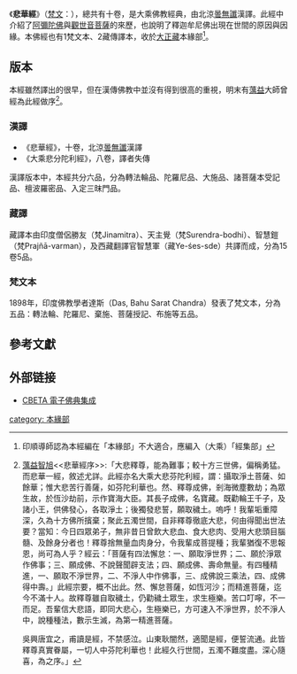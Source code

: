 {{originalresearch|time=2013-12-3}}
{{佛教}}

《'''悲華經'''》（[[梵文|梵文]]：{{IAST|Karuṇāpuṇḍarīka-sūtram}}），總共有十卷，是大乘佛教經典，由北涼[[曇無讖|曇無讖]]漢譯。此經中介紹了[[阿彌陀佛|阿彌陀佛]]與[[觀世音菩薩|觀世音菩薩]]的來歷，也說明了釋迦牟尼佛出現在世間的原因與因緣。本佛經也有1梵文本、2藏傳譯本，收於[[大正藏|大正藏]]本緣部<ref>印順導師認為本經編在「本緣部」不大適合，應編入（大乘）「經集部」</ref>。

==版本==
本經雖然譯出的很早，但在漢傳佛教中並沒有得到很高的重視，明末有[[蕅益智旭|蕅益]]大師曾經為此經做序<ref>[[蕅益智旭|蕅益智旭]]<<悲華經序>>:「大悲釋尊，能為難事；較十方三世佛，偏稱勇猛。而悲華一經，敘述尤詳。此經亦名大乘大悲芬陀利經，謂：攝取淨土菩薩、如餘華；惟大悲苦行善薩，如芬陀利華也。然、釋尊成佛，剎海微塵數劫；為眾生故，於恆沙劫前，示作寶海大臣。其長子成佛，名寶藏。既勸輪王千子，及諸小王，供佛發心，各取淨土；後獨發悲誓，願取穢土。嗚呼！我輩垢重障深，久為十方佛所擯棄；聚此五濁世間，自非釋尊徹底大悲，何由得聞出世法要？當知：今日四眾弟子，無非昔日曾飲大悲血、食大悲肉、受用大悲頭目腦髓、及餘身分者也！釋尊捨無量血肉身分，令我輩成菩提種；我輩猶復不思報恩，尚可為人乎？經云：「菩薩有四法懈怠：一、願取淨世界；二、願於淨眾作佛事；三、願成佛、不說聲聞辟支法；四、願成佛、壽命無量。有四種精進，一、願取不淨世界，二、不淨人中作佛事，三、成佛說三乘法，四、成佛得中壽。」此經宗要，概不出此。然、懈怠菩薩，如恆河沙；而精進菩薩，迄今不滿十人。故釋尊雖自取穢土，仍勸穢土眾生，求生極樂。苦口叮嚀，不一而足。吾輩信大悲語，即同大悲心，生極樂已，方可速入不淨世界，於不淨人中，說種種法，數示生滅，為第一精進菩薩。

吳興唐宜之，甫讀是經，不禁感泣。山東耿闇然，適聞是經，便誓流通。此皆釋尊真實眷屬，一切人中芬陀利華也！此經久行世間，五濁不難度盡。深心隨喜，為之序。」</ref>。

===漢譯===
*《悲華經》，十卷，北涼[[曇無讖|曇無讖]]漢譯
*《大乘悲分陀利經》，八卷，譯者失傳

漢譯版本中，本經共分六品，分為轉法輪品、陀羅尼品、大施品、諸菩薩本受記品、檀波羅密品、入定三昩門品。

===藏譯===
藏譯本由印度僧侶勝友（梵Jinamitra）、天主覺（梵Surendra-bodhi）、智慧鎧（梵Prajñā-varman），及西藏翻譯官智慧軍（藏Ye-śes-sde）共譯而成，分為15卷5品。
===梵文本===
1898年，印度佛教學者達斯（Das, Bahu Sarat Chandra）發表了梵文本，分為五品：轉法輪、陀羅尼、棄施、菩薩授記、布施等五品。

== 參考文獻 ==
{{reflist}}

==外部链接==
*[https://web.archive.org/web/20140116200752/http://www.cbeta.org/result/T03/T03n0157.htm CBETA 電子佛典集成]

{{China-buddhism-book-benyuan}}

[[category:_本緣部|category: 本緣部]]